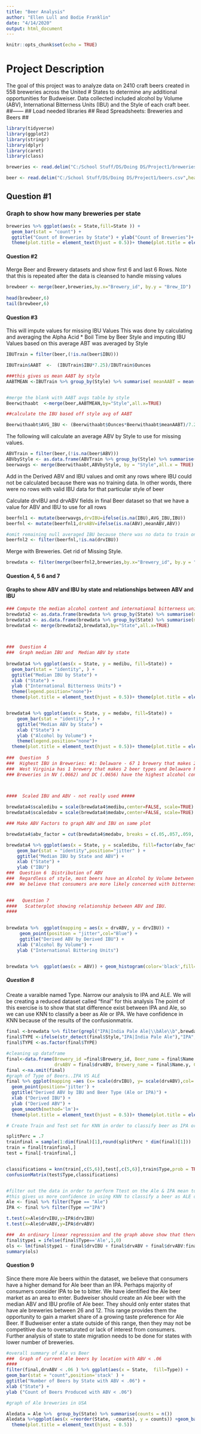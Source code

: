 ```yaml
---
title: "Beer Analysis"
author: "Ellen Lull and Bodie Franklin"
date: "4/14/2020"
output: html_document
---
```


```r
knitr::opts_chunk$set(echo = TRUE)
```

# Project Description
The goal of this project was to analyze data on 2410 craft beers created in 558 breweries across the United # States to determine any additional  opportunities for Budweiser.  Data collected included alcohol by Volume  (ABV), International Bitterness Units (IBU) and the Style  of each craft beer.  
##------
##  Load needed libraries 
##  Read Spreadsheets:  Breweries and Beers
##		
```r
library(tidyverse)
library(ggplot2)
library(stringr)
library(dplyr)
library(caret)
library(class)

breweries <- read.delim("C:/School Stuff/DS/Doing DS/Project1/breweries.csv",header=TRUE,sep=",")

beer <- read.delim("C:/School Stuff/DS/Doing DS/Project1/beers.csv",header=TRUE,sep=",")
```
## Question #1  
###  Graph to show how many breweries per state
 
```r
breweries %>% ggplot(aes(x = State,fill=State )) + 
  geom_bar(stat = "count") +
  ggtitle("Count of Breweries by State") + ylab("Count of Breweries")+    theme(legend.position="none")+
  theme(plot.title = element_text(hjust = 0.5))+ theme(plot.title = element_text(size=22))

```
   
#### Question #2 

Merge Beer and Brewery datasets and show first 6 and last 6 Rows.   Note that this is repeated after the data is cleansed to handle missing values

   
```r
brewbeer <- merge(beer,breweries,by.x="Brewery_id", by.y = "Brew_ID")
 
head(brewbeer,6)
tail(brewbeer,6)

```
#### Question #3 

This will impute values for missing IBU Values  This was done by calculating and averaging the Alpha Acid * Boil Time by Beer Style  and imputing IBU Values based on this average  ABT was averaged by Style

```r
IBUTrain = filter(beer,(!is.na(beer$IBU)))

IBUTrain$AABT  <-  (IBUTrain$IBU*7.25)/IBUTrain$Ounces

###this gives us mean AABT by style
AABTMEAN <-IBUTrain %>% group_by(Style) %>% summarise( meanAABT = mean(AABT))


#merge the blank with AABT avgs table by style
Beerwithaabt  <-merge(beer,AABTMEAN,by="Style",all.x=TRUE)

##calculate the IBU based off style avg of AABT

Beerwithaabt$AVG_IBU <- (Beerwithaabt$Ounces*Beerwithaabt$meanAABT)/7.25
```
The following will calculate an average ABV by Style to use for missing values.
```r

ABVTrain = filter(beer,(!is.na(beer$ABV)))
ABVbyStyle <- as.data.frame(ABVTrain %>% group_by(Style) %>% summarise(meanABV = mean(ABV)))
beerwavgs <- merge(Beerwithaabt,ABVbyStyle, by = "Style",all.x = TRUE)
```
Add in the Derived ABV and IBU values and omit any rows where IBU could not be calculated because there  was no training data.  In other words, there were no rows with valid IBU data for that particular style of beer

Calculate drvIBU and drvABV fields in final Beer dataset so that we have a value for ABV and IBU to use for all rows
```r

beerfnl1 <- mutate(beerwavgs,drvIBU=ifelse(is.na(IBU),AVG_IBU,IBU))
beerfnl <- mutate(beerfnl1,drvABV=ifelse(is.na(ABV),meanABV,ABV))

#omit remaining null averaged IBU because there was no data to train on.  Mostly Cider
beerfnl2 <- filter(beerfnl,!is.na(drvIBU))
```
 
Merge with Breweries.   Get rid of Missing Style.
```r
brewdata <- filter(merge(beerfnl2,breweries,by.x="Brewery_id", by.y = "Brew_ID"),!is.na(Style))

```
####  Question 4, 5 6 and 7
####  Graphs to show ABV and IBU by state and relationships between ABV and IBU

```r
### Compute the median alcohol content and international bitterness unit for each state. Plot a bar chart to compare.
brewdata2 <- as.data.frame(brewdata %>% group_by(State) %>% summarise(medibu = mean(drvIBU)))
brewdata3 <- as.data.frame(brewdata %>% group_by(State) %>% summarise(medabv = mean(drvABV)))
brewdata4 <- merge(brewdata2,brewdata3,by="State",all.x=TRUE)


  
###  Question 4   
###  Graph median IBU and  Median ABV by state
  
brewdata4 %>% ggplot(aes(x = State, y = medibu, fill=State)) + 
  geom_bar(stat = "identity", ) + 
  ggtitle("Median IBU by State") + 
  xlab ("State") +
  ylab ("International Bitterness Units") +
  theme(legend.position="none")+
  theme(plot.title = element_text(hjust = 0.5))+ theme(plot.title = element_text(size=22))


brewdata4 %>% ggplot(aes(x = State, y = medabv, fill=State)) + 
    geom_bar(stat = "identity", ) + 
    ggtitle("Median ABV by State") + 
    xlab ("State") +
    ylab ("Alcohol by Volume") +
    theme(legend.position="none")+
  theme(plot.title = element_text(hjust = 0.5))+ theme(plot.title = element_text(size=22))
  
###  Question  5  
###  Highest IBU in Breweries: #1: Delaware - 67 1 brewery that makes 2 beer types have the highest IBU, followed by West Virginia (57.5)   
###  West Virginia has 1 brewery that makes 2 beer types and Delaware has two breweries that produces 1 beer type each
### Breweries in NV (.0662) and DC (.0656) have the highest alcohol content    DC has only one brewery, and NV has 2 breweries.    
  


####  Scaled IBU and ABV - not really used #####

brewdata4$scaledibu = scale(brewdata4$medibu,center=FALSE, scale=TRUE)
brewdata4$scaledabv = scale(brewdata4$medabv,center=FALSE, scale=TRUE)

### Make ABV Factors to graph ABV and IBU on same plot

brewdata4$abv_factor = cut(brewdata4$medabv, breaks = c(.05,.057,.059,.062,.069), labels = c("< .057",".057 to .059", ".059 to .062","Above .062"))

brewdata4 %>% ggplot(aes(x = State, y = scaledibu, fill=factor(abv_factor))) + 
    geom_bar(stat = "identity",position="jitter" ) + 
    ggtitle("Median IBU by State and ABV") + 
    xlab ("State") +
    ylab ("IBU") 
###  Question 6  Distribution of ABV
###  Regardless of style, most beers have an Alcohol by Volume between 4.9% and 5.9%.
###  We believe that consumers are more likely concerned with bitterness (IBU) of beer rather than the Alcohol Content as evidenced by the distribution below.

  
###   Question 7
####   Scatterplot showing relationship between ABV and IBU.  
####
 

brewdata %>%  ggplot(mapping = aes(x = drvABV, y = drvIBU)) + 
     geom_point(position = "jitter",col="Blue") +
     ggtitle("Derived ABV by Derived IBU") + 
    xlab ("Alcohol By Volume") +
    ylab ("International Bittering Units") 


brewdata %>%  ggplot(aes(x = ABV)) + geom_histogram(color='black',fill='darkslategray3') + ggtitle("Histogram of ABV")
```
#####   Question 8
Create a varaible named Type.  Narrow our analysis to IPA and ALE.   We will be creating a reduced dataset called "final" for this analysis      The point of this exercise is to show that stat difference exist between IPA and Ale, so we can use KNN to classify a beer as Ale or IPA. We have confidence in KNN because of the results of the confusionmatrix. 

```r
final <-brewdata %>% filter(grepl("IPA|India Pale Ale|\\bAle\\b",brewdata$Style))
final$TYPE <-ifelse(str_detect(final$Style,"IPA|India Pale Ale"),"IPA","Ale")
final$TYPE <-as.factor(final$TYPE)

#cleaning up dataframe
final<-data.frame(Brewery_id =final$Brewery_id, Beer_name = final$Name.x, Beer_ID = final$Beer_ID, Ounces = final$Ounces, drvIBU = final$drvIBU,
                  drvABV = final$drvABV, Brewery_name = final$Name.y, City = final$City, State = final$State, Style = final$Style, Type = final$TYPE)
final <-na.omit(final)                  
#graph of Type of Beers..IPA VS ALE
final %>% ggplot(mapping =aes (x= scale(drvIBU), y= scale(drvABV),col= Type)) +
  geom_point(position='jitter') +
  ggtitle("Derived ABV by IBU and Beer Type (Ale or IPA)") +
  xlab ("Derived IBU") +
  ylab ("Derived ABV") +
  geom_smooth(method='lm')+
  theme(plot.title = element_text(hjust = 0.5))+ theme(plot.title = element_text(size=22))

# Create Train and Test set for KNN in order to classify beer as IPA or ALE

splitPerc = .7
trainfinal = sample(1:dim(final)[1],round(splitPerc * dim(final)[1]))
train = final[trainfinal,]
test = final[-trainfinal,]


classifications = knn(train[,c(5,6)],test[,c(5,6)],train$Type,prob = TRUE, k =20)
confusionMatrix(test$Type,classifications)


#filter out the data in order to perform Ttest on the Ale & IPA mean to show they are different. The results of the ttest show IPA & ABV have different profiles for IBV & ABV
#this gives us more confidence in using KNN to classify a beer as ALE or IPA because there is a stat difference between the beers. 
Ale <- final %>% filter(Type == "Ale")
IPA <- final %>% filter(Type =="IPA")

t.test(x=Ale$drvIBU,y=IPA$drvIBU)
t.test(x=Ale$drvABV,y=IPA$drvABV)

###  An ordinary linear regresssion and the graph above show that there is a significant interaction between ABV and IBU when determining the Type of beer to be Ale or IPA
final$type1 = ifelse(final$Type=='Ale',1,0)
ols <- lm(final$type1 ~ final$drvIBU + final$drvABV + final$drvABV:final$drvIBU)
summary(ols)
```

#### Question 9 
Since there more Ale beers within the dataset, we believe that consumers have a higher demand for Ale beer than an IPA. Perhaps majority of consumers consider IPA to be to bitter. We have identified the Ale beer market as an area to enter.  Budweiser should create an Ale beer with the median ABV and IBU profile of Ale beer.  They should only enter states that have ale breweries between 26 and 12. This range provides them the opportunity to gain a market share of a growing taste preference for Ale Beer. If Budweiser enter a state outside of this range, then they may not be competitive due to oversaturated or lack of interest from consumers. Further analysis of state to state migration needs to be done for states with lower number of breweries. 
```r
#overall summary of Ale vs Beer
###  Graph of current Ale beers by location with ABV < .06
####
filter(final,drvABV < .06 ) %>% ggplot(aes(x = State,  fill=Type)) +
geom_bar(stat = "count",position='stack' ) +
ggtitle("Number of Beers by State with ABV < .06") +
xlab ("State") +
ylab ("Count of Beers Produced with ABV < .06")

#graph of Ale breweries in USA

Aledata = Ale %>%  group_by(State) %>% summarise(counts = n())
Aledata %>%ggplot(aes(x =reorder(State, -counts), y = counts)) +geom_bar(stat = "identity",fill="darkred")+ggtitle("Count of Ale Breweries by State") + ylab("Count of Breweries")+xlab("States")+
  theme(plot.title = element_text(hjust = 0.5))

```
